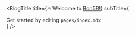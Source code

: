 
<PageTitle title='Welcome to Bon5R!'/>

<BlogTitle title={<span>🔥 Welcome to <a href="https://bon5r.com">Bon5R!</a></span>}
           subTitle={<div>Get started by editing <code>pages/index.mdx</code></div>}
/>

<Post
  title='Hello World!'
  date='3/14/15'
  description='This is an example post, demonstrating the power
  of Bon5R. It displays some features that are included in this project.'
  href='/hello-world'
/>

<Post
  title='Bon5R Documentation'
  date='3/14/15'
  description='Vist the documentation page to learn more about Bon5R and customize your application.'
  href='https://bon5r.com/docs/getting-started/installation'
/>

<Footer />
